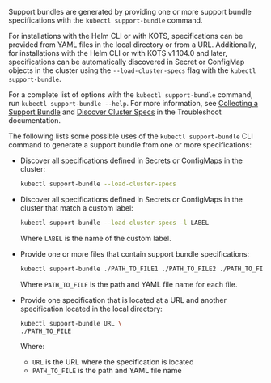 Support bundles are generated by providing one or more support bundle specifications with the `kubectl support-bundle` command.

For installations with the Helm CLI or with KOTS, specifications can be provided from YAML files in the local directory or from a URL. Additionally, for installations with the Helm CLI or with KOTS v1.104.0 and later, specifications can be automatically discovered in Secret or ConfigMap objects in the cluster using the `--load-cluster-specs` flag with the `kubectl support-bundle`.

For a complete list of options with the `kubectl support-bundle` command, run `kubectl support-bundle --help`. For more information, see [Collecting a Support Bundle](https://troubleshoot.sh/docs/support-bundle/collecting/) and [Discover Cluster Specs](https://troubleshoot.sh/docs/support-bundle/discover-cluster-specs/) in the Troubleshoot documentation.

The following lists some possible uses of the `kubectl support-bundle` CLI command to generate a support bundle from one or more specifications:

- Discover all specifications defined in Secrets or ConfigMaps in the cluster:

  ```bash
  kubectl support-bundle --load-cluster-specs
  ```

- Discover all specifications defined in Secrets or ConfigMaps in the cluster that match a custom label:

  ```bash
  kubectl support-bundle --load-cluster-specs -l LABEL
  ```

  Where `LABEL` is the name of the custom label.

- Provide one or more files that contain support bundle specifications:

  ```bash
  kubectl support-bundle ./PATH_TO_FILE1 ./PATH_TO_FILE2 ./PATH_TO_FILE3
  ```

  Where `PATH_TO_FILE` is the path and YAML file name for each file.

- Provide one specification that is located at a URL and another specification located in the local directory:

  ```bash
  kubectl support-bundle URL \
  ./PATH_TO_FILE 
  ```
  
  Where:

  - `URL` is the URL where the specification is located
  - `PATH_TO_FILE` is the path and YAML file name